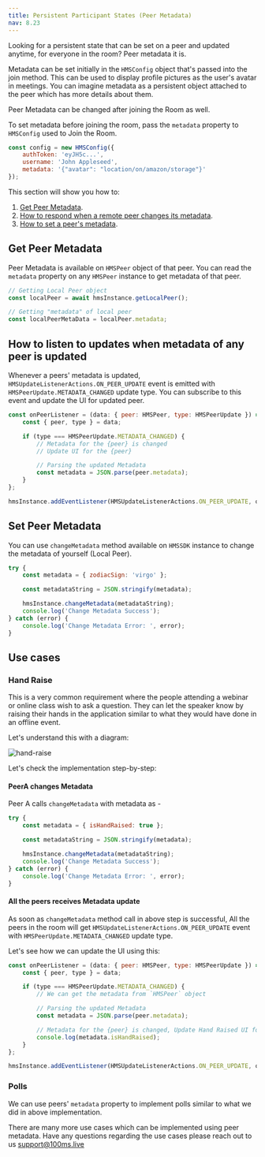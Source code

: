 ```yaml
---
title: Persistent Participant States (Peer Metadata)
nav: 8.23
---
```


Looking for a persistent state that can be set on a peer and updated anytime, for everyone in the room? Peer metadata it is.

Metadata can be set initially in the `HMSConfig` object that's passed into the join method. This can be used to display profile pictures as the user's avatar in meetings. You can imagine metadata as a persistent object attached to the peer which has more details about them.

Peer Metadata can be changed after joining the Room as well.

To set metadata before joining the room, pass the `metadata` property to `HMSConfig` used to Join the Room.

```js
const config = new HMSConfig({
    authToken: 'eyJH5c...',
    username: 'John Appleseed',
    metadata: '{"avatar": "location/on/amazon/storage"}'
});
```

This section will show you how to:

1. [Get Peer Metadata](#get-peer-metadata).
2. [How to respond when a remote peer changes its metadata](#how-to-listen-to-updates-when-metadata-of-any-peer-is-updated).
3. [How to set a peer's metadata](#set-peer-metadata).

## Get Peer Metadata

Peer Metadata is available on `HMSPeer` object of that peer. You can read the `metadata` property on any `HMSPeer` instance to get metadata of that peer.

```js
// Getting Local Peer object
const localPeer = await hmsInstance.getLocalPeer();

// Getting "metadata" of local peer
const localPeerMetaData = localPeer.metadata;
```

## How to listen to updates when metadata of any peer is updated

Whenever a peers' metadata is updated, `HMSUpdateListenerActions.ON_PEER_UPDATE` event is emitted with `HMSPeerUpdate.METADATA_CHANGED` update type. You can subscribe to this event and update the UI for updated peer.

```js
const onPeerListener = (data: { peer: HMSPeer, type: HMSPeerUpdate }) => {
    const { peer, type } = data;

    if (type === HMSPeerUpdate.METADATA_CHANGED) {
        // Metadata for the {peer} is changed
        // Update UI for the {peer}

        // Parsing the updated Metadata
        const metadata = JSON.parse(peer.metadata);
    }
};

hmsInstance.addEventListener(HMSUpdateListenerActions.ON_PEER_UPDATE, onPeerListener);
```

## Set Peer Metadata

You can use `changeMetadata` method available on `HMSSDK` instance to change the metadata of yourself (Local Peer).

```js
try {
    const metadata = { zodiacSign: 'virgo' };

    const metadataString = JSON.stringify(metadata);

    hmsInstance.changeMetadata(metadataString);
    console.log('Change Metadata Success');
} catch (error) {
    console.log('Change Metadata Error: ', error);
}
```

## Use cases

### Hand Raise

This is a very common requirement where the people attending a webinar or online class wish to ask a question. They can let the
speaker know by raising their hands in the application similar to what they would have done in an offline event.

Let's understand this with a diagram:

![hand-raise](/docs/v2/flutter-raise-hand-flowchart.png)

Let's check the implementation step-by-step:

<div className="steps-container">

#### PeerA changes Metadata

Peer A calls `changeMetadata` with metadata as -

```js
try {
    const metadata = { isHandRaised: true };

    const metadataString = JSON.stringify(metadata);

    hmsInstance.changeMetadata(metadataString);
    console.log('Change Metadata Success');
} catch (error) {
    console.log('Change Metadata Error: ', error);
}
```

#### All the peers receives Metadata update

As soon as `changeMetadata` method call in above step is successful, All the peers in the room will get `HMSUpdateListenerActions.ON_PEER_UPDATE` event with `HMSPeerUpdate.METADATA_CHANGED` update type.

Let's see how we can update the UI using this:

```js
const onPeerListener = (data: { peer: HMSPeer, type: HMSPeerUpdate }) => {
    const { peer, type } = data;

    if (type === HMSPeerUpdate.METADATA_CHANGED) {
        // We can get the metadata from `HMSPeer` object

        // Parsing the updated Metadata
        const metadata = JSON.parse(peer.metadata);

        // Metadata for the {peer} is changed, Update Hand Raised UI for the {peer}
        console.log(metadata.isHandRaised);
    }
};

hmsInstance.addEventListener(HMSUpdateListenerActions.ON_PEER_UPDATE, onPeerListener);
```

</div>

### Polls

We can use peers' `metadata` property to implement polls similar to what we did in above implementation.

There are many more use cases which can be implemented using peer metadata. Have any questions regarding the use cases please reach out to us support@100ms.live
